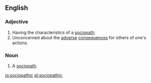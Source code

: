 ==English==

===Adjective===
{{en-adj}}
# Having the characteristics of a [[sociopath]].
# Unconcerned about the [[adverse]] [[consequences]] for others of one's actions.

===Noun===
{{en-noun}}

# {{label|en|rare}} A [[sociopath]].

[[io:sociopathic]]
[[pl:sociopathic]]